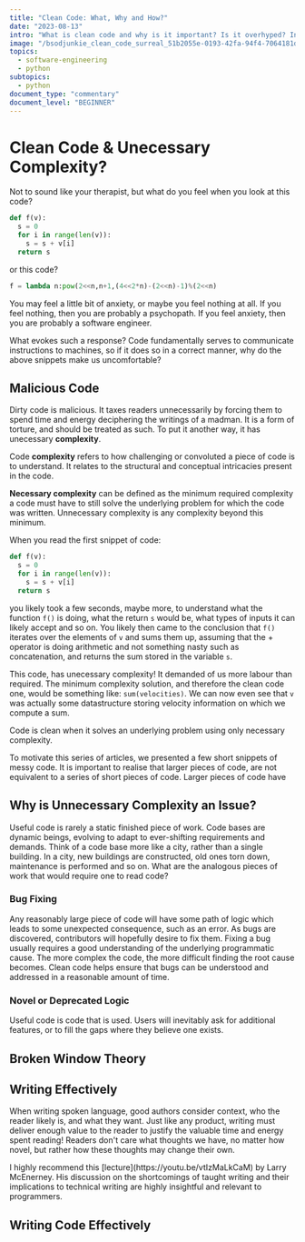 ```yaml
---
title: "Clean Code: What, Why and How?"
date: "2023-08-13"
intro: "What is clean code and why is it important? Is it overhyped? In this article we dive into what is meant by clean code and why anyone should care."
image: "/bsodjunkie_clean_code_surreal_51b2055e-0193-42fa-94f4-7064181d4c21.png"
topics:
  - software-engineering
  - python
subtopics:
  - python
document_type: "commentary"
document_level: "BEGINNER"
---
```


<QuoteComponent
  author="Harold Abelson, co-author of"
  text="Programs must be written for people to read, and only incidentally for machines to execute."
  source="Structure and Interpretation of Computer Programs"
/>

# Clean Code & Unecessary Complexity?

Not to sound like your therapist, but what do you feel when you look at this code?

```python
def f(v):
  s = 0
  for i in range(len(v)):
    s = s + v[i]
  return s
```

or this code?

```python
f = lambda n:pow(2<<n,n+1,(4<<2*n)-(2<<n)-1)%(2<<n)
```

You may feel a little bit of anxiety, or maybe you feel nothing at all. If you feel nothing, then you are probably a psychopath. If you feel anxiety, then you are probably a software engineer.

What evokes such a response? Code fundamentally serves to communicate instructions to machines, so if it does so in a correct manner, why do the above snippets make us uncomfortable?

## Malicious Code

Dirty code is malicious. It taxes readers unnecessarily by forcing them to spend time and energy deciphering the writings of a madman. It is a form of torture, and should be treated as such. To put it another way, it has unecessary **complexity**.

Code **complexity** refers to how challenging or convoluted a piece of code is to understand. It relates to the structural and conceptual intricacies present in the code.

**Necessary complexity** can be defined as the minimum required complexity a code must have to still solve the underlying problem for which the code was written. Unnecessary complexity is any complexity beyond this minimum.

When you read the first snippet of code:

```python
def f(v):
  s = 0
  for i in range(len(v)):
    s = s + v[i]
  return s
```

you likely took a few seconds, maybe more, to understand what the function `f()` is doing, what the return `s` would be, what types of inputs it can likely accept and so on. You likely then came to the conclusion that `f()` iterates over the elements of `v` and sums them up, assuming that the + operator is doing arithmetic and not something nasty such as concatenation, and returns the sum stored in the variable `s`.

This code, has unecessary complexity! It demanded of us more labour than required. The minimum complexity solution, and therefore the clean code one, would be something like: `sum(velocities)`. We can now even see that `v` was actually some datastructure storing velocity information on which we compute a sum.

Code is clean when it solves an underlying problem using only necessary complexity.

<NoticeBox notice="Clean Code is more than you might think!" noticeType="note">
To motivate this series of articles, we presented a few short snippets of messy code. It is important to realise that larger pieces of code, are not equivalent to a series of short pieces of code. Larger pieces of code have 
</NoticeBox>

## Why is Unnecessary Complexity an Issue?

Useful code is rarely a static finished piece of work. Code bases are dynamic beings, evolving to adapt to ever-shifting requirements and demands. Think of a code base more like a city, rather than a single building. In a city, new buildings are constructed, old ones torn down, maintenance is performed and so on. What are the analogous pieces of work that would require one to read code?

### Bug Fixing

Any reasonably large piece of code will have some path of logic which leads to some unexpected consequence, such as an error. As bugs are discovered, contributors will hopefully desire to fix them. Fixing a bug usually requires a good understanding of the underlying programmatic cause. The more complex the code, the more difficult finding the root cause becomes. Clean code helps ensure that bugs can be understood and addressed in a reasonable amount of time.

### Novel or Deprecated Logic

Useful code is code that is used. Users will inevitably ask for additional features, or to fill the gaps where they believe one exists.


## Broken Window Theory

## Writing Effectively

<QuoteComponent
  author="Larry McEnerney"
  text="What is professional writing? It's not conveying your ideas to your readers. It's changing their ideas. Nobody cares what ideas you have."
  source="The Craft of Writing Effectively"
/>

When writing spoken language, good authors consider context, who the reader likely is, and what they want. Just like any product, writing must deliver enough value to the reader to justify the valuable time and energy spent reading! Readers don't care what thoughts we have, no matter how novel, but rather how these thoughts may change their own.

<NoticeBox notice="The Craft of Writing Effectively" noticeType="note">
  I highly recommend this [lecture](https://youtu.be/vtIzMaLkCaM) by Larry
  McEnerney. His discussion on the shortcomings of taught writing and their
  implications to technical writing are highly insightful and relevant to
  programmers.
</NoticeBox>

## Writing Code Effectively

